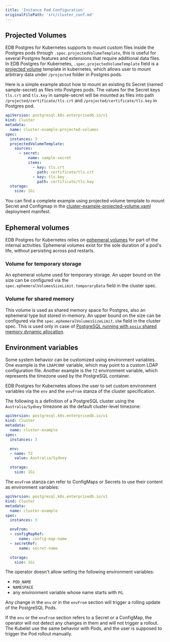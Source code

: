```yaml
---
title: 'Instance Pod Configuration'
originalFilePath: 'src/cluster_conf.md'
---
```


## Projected Volumes

EDB Postgres for Kubernetes supports to mount custom files inside the Postgres pods through 
`.spec.projectedVolumeTemplate`, this is useful for several Postgres features and extensions 
that require additional data files. In EDB Postgres for Kubernetes, `.spec.projectedVolumeTemplate` field is a
[projected volume](https://kubernetes.io/docs/concepts/storage/projected-volumes/) template in kubernetes,
which allows user to mount arbitrary data under `/projected` folder in Postgres pods. 

Here is a simple example about how to mount an existing tls Secret (named sample-secret) as files 
into Postgres pods. The values for the Secret keys `tls.crt` and `tls.key` in sample-secret will be mounted 
as files into path `/projected/certificate/tls.crt` and `/projected/certificate/tls.key` in Postgres pod. 

```yaml
apiVersion: postgresql.k8s.enterprisedb.io/v1
kind: Cluster
metadata:
  name: cluster-example-projected-volumes
spec:
  instances: 3
  projectedVolumeTemplate:
    sources:
      - secret:
          name: sample-secret
          items:
            - key: tls.crt
              path: certificate/tls.crt
            - key: tls.key
              path: certificate/tls.key
  storage:
    size: 1Gi
```

You can find a complete example using projected volume template to mount Secret and Configmap in
the [cluster-example-projected-volume.yaml](../samples/cluster-example-projected-volume.yaml) deployment manifest.

## Ephemeral volumes

EDB Postgres for Kubernetes relies on [ephemeral volumes](https://kubernetes.io/docs/concepts/storage/ephemeral-volumes/)
for part of the internal activities. Ephemeral volumes exist for the sole duration of
a pod's life, without persisting across pod restarts.

### Volume for temporary storage

An ephemeral volume used for temporary storage. An upper bound on the size can be
configured via the `spec.ephemeralVolumesSizeLimit.temporaryData` field in the cluster
spec.

### Volume for shared memory

This volume is used as shared memory space for Postgres, also an ephemeral type but
stored in-memory. An upper bound on the size can be configured via the
`spec.ephemeralVolumesSizeLimit.shm` field in the cluster spec. This is used only
in case of [PostgreSQL running with `posix` shared memory dynamic allocation](postgresql_conf.md#dynamic-shared-memory-settings).

## Environment variables

Some system behavior can be customized using environment variables. One example is
the `LDAPCONF` variable, which may point to a custom LDAP configuration file. Another
example is the `TZ` environment variable, which represents the timezone used by the
PostgreSQL container.

EDB Postgres for Kubernetes allows the user to set custom environment variables via the `env` and
the `envFrom` stanza of the cluster specification.

The following is a definition of a PostgreSQL cluster using the `Australia/Sydney`
timezone as the default cluster-level timezone:

```yaml
apiVersion: postgresql.k8s.enterprisedb.io/v1
kind: Cluster
metadata:
  name: cluster-example
spec:
  instances: 3

  env:
  - name: TZ
    value: Australia/Sydney

  storage:
    size: 1Gi
```

The `envFrom` stanza can refer to ConfigMaps or Secrets to use their content
as environment variables:

```yaml
apiVersion: postgresql.k8s.enterprisedb.io/v1
kind: Cluster
metadata:
  name: cluster-example
spec:
  instances: 3

  envFrom:
  - configMapRef:
      name: config-map-name
  - secretRef:
      name: secret-name

  storage:
    size: 1Gi
```

The operator doesn't allow setting the following environment variables:

-   `POD_NAME`
-   `NAMESPACE`
-   any environment variable whose name starts with `PG`.

Any change in the `env` or in the `envFrom` section will trigger a rolling
update of the PostgreSQL Pods.

If the `env` or the `envFrom` section refers to a Secret or a ConfigMap, the
operator will not detect any changes in them and will not trigger a rollout.
The Kubelet use the same behavior with Pods, and the user is supposed to
trigger the Pod rollout manually.
